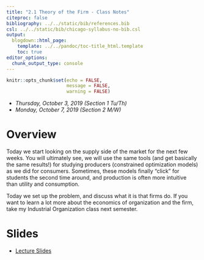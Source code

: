 ```yaml
---
title: "2.1 Theory of the Firm - Class Notes"
citeproc: false
bibliography: ../../static/bib/references.bib
csl: ../../static/bib/chicago-syllabus-no-bib.csl
output:
  blogdown::html_page:
    template: ../../pandoc/toc-title_html.template
    toc: true
editor_options: 
  chunk_output_type: console
---
```


```r
knitr::opts_chunk$set(echo = FALSE,
                      message = FALSE,
                      warning = FALSE)
```

- *Thursday, October 3, 2019 (Section 1 Tu/Th)*
- *Monday, October 7, 2019 (Section 2 M/W)*

# Overview

Today we start looking on the supply side of the market for the next few weeks. You will ultimately see, we will use the same tools (and get basically the same results!) for studying producers (constrained optimization models) as we did for consumers. Sometimes, these models finally "click" for students the second time around, and production is often more intuitive than utility and consumption.

Today we set up the problem, and discuss what it is that firms do. If you want to learn a lot more about the economics of organization and the firm, take my Industrial Organization class next semester.

# Slides

- [<i class="fas fa-external-link-square-alt"></i> Lecture Slides](/slides/10-slides.html)

